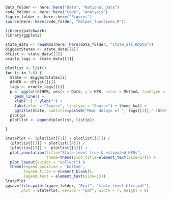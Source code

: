 
```r
data_folder <- here::here("Data", "National_Data")
code_folder <- here::here("Code", "Analysis")
figure_folder <- here::here("Figures")
source(here::here(code_folder, "helper_functions.R"))

library(patchwork)
library(ggplot2)
```

```r
state_data <- readRDS(here::here(data_folder, "state_dfs.RData"))
BiggestStates <- state_data[[1]]
dfList <- state_data[[2]]
oracle_lags <- state_data[[3]]

plotlist <- list()
for (i in 1:6) {
  State <- BiggestStates[i]
  dfHFR <- dfList[[i]]
  lags <- oracle_lags[[i]]
  p <- ggplot(dfHFR, aes(x = Date, y = HFR, color = Method, linetype = Method)) + 
    geom_line() + 
    xlab("") + ylab("") +
    labs(color = "Source", linetype = "Source") + theme_bw() +
    ggtitle(State, subtitle=paste0("Mean delays of ", lags[[1]]," (NCHS) and ", lags[[2]], " (JHU)"))
  plot(p)
  plotlist <- append(plotlist, list(p))

}
```


```r
StatePlot <- (plotlist[[1]] + plotlist[[2]]) /
  (plotlist[[3]] + plotlist[[4]]) /
  (plotlist[[5]] +  plotlist[[6]]) +
  plot_annotation(title="State-level true & estimated HFRs",
                  theme=theme(plot.title=element_text(size=17))) +
  plot_layout(guides = "collect") &
  theme(legend.position = 'bottom',
        legend.title = element_blank(),
        legend.text = element_text(size=15))
StatePlot
ggsave(file.path(figure_folder, "Real", "state_level_hfrs.pdf"), 
       plot = StatePlot, device = "pdf", width = 7, height = 8) 


```


